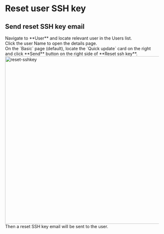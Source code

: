 # Reset user SSH key

## Send reset SSH key email

<Steps>
<div>
<Nav name="console" />
</div>

<div>
Navigate to **User** and locate relevant user in the Users list.
</div>

<div>
Click the user Name to open the details page.
</div>

<div>
On the `Basic` page (default), locate the `Quick update` card on the right and click **Send** button on the right side of **Reset ssh key**.
<img src="/images/docs/admin-guides/users/reset-sshkey.png" alt="reset-sshkey" width="550"/>
Then a reset SSH key email will be sent to the user.
</div>

</Steps>